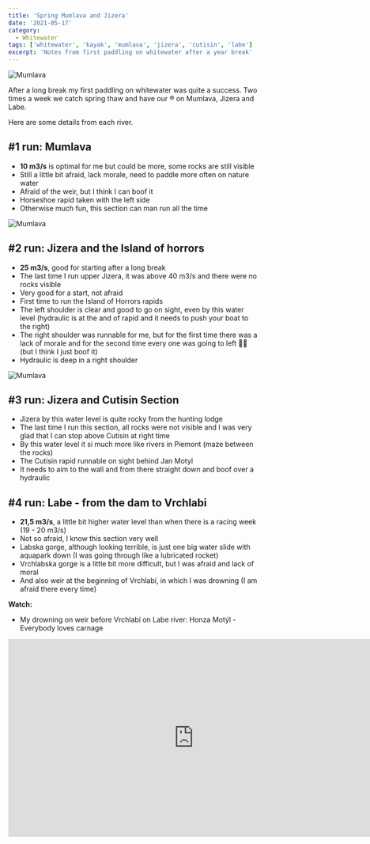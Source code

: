 ```yaml
---
title: 'Spring Mumlava and Jizera'
date: '2021-05-17'
category:
  - Whitewater
tags: ['whitewater', 'kayak', 'mumlava', 'jizera', 'cutisin', 'labe']
excerpt: 'Notes from first paddling on whitewater after a year break'
---
```


![Mumlava](./2021-05-13_Mumlava-34.jpg 'Aqupark on Lower Mumlava')

After a long break my first paddling on whitewater was quite a success. Two times a week we catch spring thaw and have our ®
on Mumlava, Jizera and Labe.

Here are some details from each river.

## #1 run: Mumlava

- **10 m3/s** is optimal for me but could be more, some rocks are still visible
- Still a little bit afraid, lack morale, need to paddle more often on nature water
- Afraid of the weir, but I think I can boof it
- Horseshoe rapid taken with the left side
- Otherwise much fun, this section can man run all the time

![Mumlava](./2021-05-11_Mumlava-40.jpg 'Horse shoe rapid on Lower Mumlava')

## #2 run: Jizera and the Island of horrors

- **25 m3/s**, good for starting after a long break
- The last time I run upper Jizera, it was above 40 m3/s and there were no rocks visible
- Very good for a start, not afraid
- First time to run the Island of Horrors rapids
- The left shoulder is clear and good to go on sight, even by this water level (hydraulic is at the and of rapid and it
  needs to push your boat to the right)
- The right shoulder was runnable for me, but for the first time there was a lack of morale and for the second time
  every one was going to left 🤷‍♂️ (but I think I just boof it)
- Hydraulic is deep in a right shoulder

![Mumlava](./2021-05-11_Mumlava-36.jpg 'Before take out on Lower Mumlava')

## #3 run: Jizera and Cutisin Section

- Jizera by this water level is quite rocky from the hunting lodge
- The last time I run this section, all rocks were not visible and I was very glad that I can stop above Cutisin at right
  time
- By this water level it si much more like rivers in Piemont (maze between the rocks)
- The Cutisin rapid runnable on sight behind Jan Motyl
- It needs to aim to the wall and from there straight down and boof over a hydraulic

## #4 run: Labe - from the dam to Vrchlabi

- **21,5 m3/s**, a little bit higher water level than when there is a racing week (19 - 20 m3/s)
- Not so afraid, I know this section very well
- Labska gorge, although looking terrible, is just one big water slide with aquapark down (I was going through like
  a lubricated rocket)
- Vrchlabska gorge is a little bit more difficult, but I was afraid and lack of moral
- And also weir at the beginning of Vrchlabí, in which I was drowning (I am afraid there every time)

**Watch:**

- My drowning on weir before Vrchlabí on Labe river: Honza Motýl - Everybody loves carnage

<iframe
  title="vimeo-player"
  src="https://player.vimeo.com/video/78842295?h=b8b41a7932"
  width="750"
  height="400"
  frameborder="0"
  allowfullscreen
></iframe>
